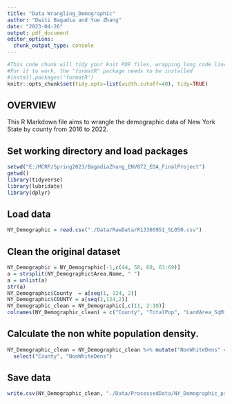 ```yaml
---
title: "Data Wrangling_Demographic"
author: "Dwiti Bagadia and Yue Zhang"
date: "2023-04-26"
output: pdf_document
editor_options: 
  chunk_output_type: console
---
```


```r
#This code chunk will tidy your knit PDF files, wrapping long code lines
#For it to work, the "formatR" package needs to be installed
#install.packages('formatR')
knitr::opts_chunk$set(tidy.opts=list(width.cutoff=40), tidy=TRUE)

```

## OVERVIEW

This R Markdown file aims to wrangle the demographic data of New York State by county from 2016 to 2022.

## Set working directory and load packages
```r
setwd("E:/MCRP/Spring2023/BagadiaZhang_ENV872_EDA_FinalProject")
getwd()
library(tidyverse)
library(lubridate)
library(dplyr)
```

## Load data
```r
NY_Demographic = read.csv("./Data/RawData/R13366951_SL050.csv")

```

## Clean the original dataset
```r
NY_Demographic = NY_Demographic[-1,c(44, 58, 60, 63:69)]
a = strsplit(NY_Demographic$Area.Name, " ")
a = unlist(a)
str(a)
NY_Demographic$County  = a[seq(1, 124, 2)]
NY_Demographic$COUNTY = a[seq(2,124,2)]
NY_Demographic_clean = NY_Demographic[,c(11, 2:10)]
colnames(NY_Demographic_clean) = c("County", "TotalPop", "LandArea_SqMile", "White", "Black", "AmeIndian", "Asian", "Hawaiian", "Other", "TwoOrMore")

```

## Calculate the non white population density.
```r
NY_Demographic_clean = NY_Demographic_clean %>% mutate("NonWhiteDens" = (as.numeric(TotalPop) - as.numeric(White))/as.numeric(LandArea_SqMile)) %>% 
  select("County", "NonWhiteDens")


```

## Save data
```r
write.csv(NY_Demographic_clean, "./Data/ProcessedData/NY_Demographic_processed1.csv", row.names = FALSE)

```